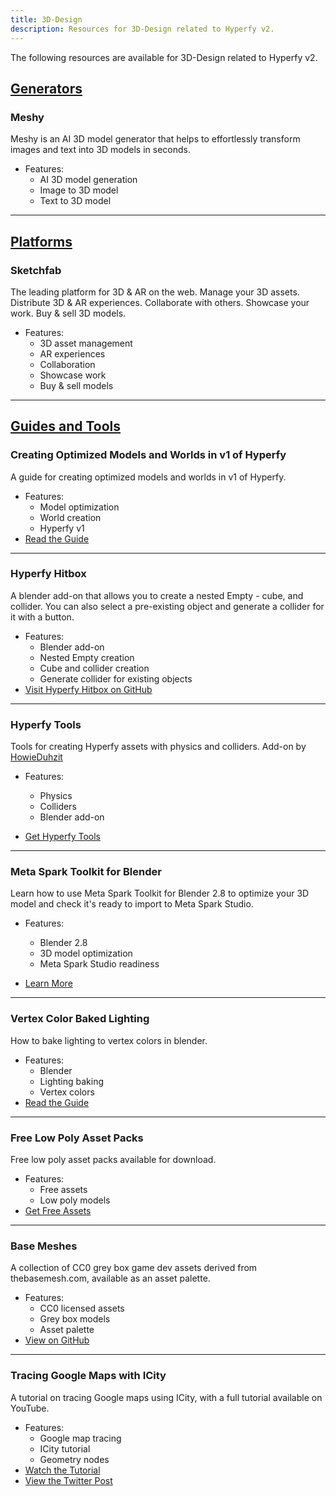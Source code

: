 ```yaml
---
title: 3D-Design
description: Resources for 3D-Design related to Hyperfy v2.
---
```


The following resources are available for 3D-Design related to Hyperfy v2.

## <u>Generators</u>


### Meshy
Meshy is an AI 3D model generator that helps to effortlessly transform images and text into 3D models in seconds.
* Features:
  + AI 3D model generation
  + Image to 3D model
  + Text to 3D model

<LinkPreview id="https://www.meshy.ai/" />

---

## <u>Platforms</u>


### Sketchfab
The leading platform for 3D & AR on the web. Manage your 3D assets. Distribute 3D & AR experiences. Collaborate with others. Showcase your work. Buy & sell 3D models.
* Features:
  + 3D asset management
  + AR experiences
  + Collaboration
  + Showcase work
  + Buy & sell models


<LinkPreview id="https://sketchfab.com/" />

---

## <u>Guides and Tools</u>


### Creating Optimized Models and Worlds in v1 of Hyperfy
A guide for creating optimized models and worlds in v1 of Hyperfy.
* Features:
  + Model optimization
  + World creation
  + Hyperfy v1
* [Read the Guide](https://hackmd.io/@RealmWeaver/rJ83beww1e)

---

### Hyperfy Hitbox
A blender add-on that allows you to create a nested Empty - cube, and collider. You can also select a pre-existing object and generate a collider for it with a button.
* Features:
  + Blender add-on
  + Nested Empty creation
  + Cube and collider creation
  + Generate collider for existing objects
* [Visit Hyperfy Hitbox on GitHub](https://github.com/scoegrams/hyperfyhitbox)

---

### Hyperfy Tools
Tools for creating Hyperfy assets with physics and colliders.
Add-on by [HowieDuhzit](/reference/x/#howieduhzit)

* Features:
  + Physics
  + Colliders
  + Blender add-on

* [Get Hyperfy Tools](https://extensions.blender.org/addons/hyperfy-tools/)

---

### Meta Spark Toolkit for Blender
Learn how to use Meta Spark Toolkit for Blender 2.8 to optimize your 3D model and check it's ready to import to Meta Spark Studio.
* Features:
  + Blender 2.8
  + 3D model optimization
  + Meta Spark Studio readiness

* [Learn More](https://sparkar.facebook.com/ar-studio/learn/articles/creating-and-prepping-assets/toolkit-for-blender/)

---

### Vertex Color Baked Lighting
How to bake lighting to vertex colors in blender.
* Features:
  + Blender
  + Lighting baking
  + Vertex colors
* [Read the Guide](https://wonderlandengine.com/news/vertex-color-baked-lighting/#bake-to-vertex-colors-in-blender)

---

### Free Low Poly Asset Packs
Free low poly asset packs available for download.
* Features:
  + Free assets
  + Low poly models
* [Get Free Assets](https://poly.pizza/bundles)

---

### Base Meshes
A collection of CC0 grey box game dev assets derived from thebasemesh.com, available as an asset palette.
* Features:
  + CC0 licensed assets
  + Grey box models
  + Asset palette
* [View on GitHub](https://github.com/M3-org/base-meshes)

---

### Tracing Google Maps with ICity
A tutorial on tracing Google maps using ICity, with a full tutorial available on YouTube.
* Features:
  + Google map tracing
  + ICity tutorial
  + Geometry nodes
* [Watch the Tutorial](https://youtu.be/Xgm5NZF46-Y)
* [View the Twitter Post](https://x.com/hothifasmair/status/1888665404500816037?s=46)